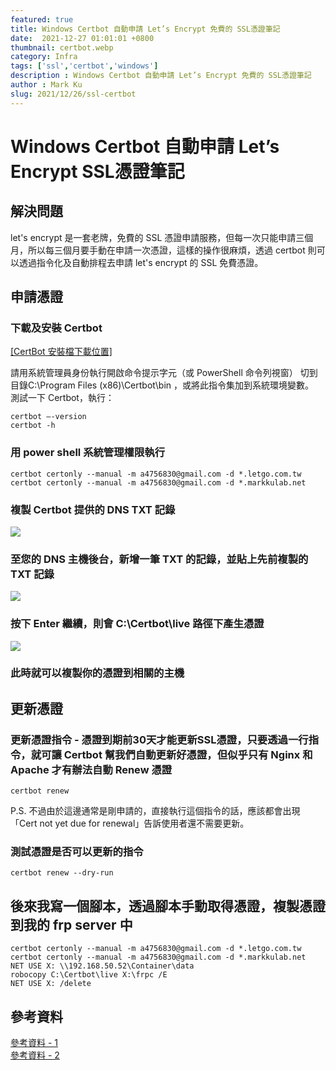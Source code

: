 ```yaml
---
featured: true
title: Windows Certbot 自動申請 Let’s Encrypt 免費的 SSL憑證筆記
date:  2021-12-27 01:01:01 +0800
thumbnail: certbot.webp
category: Infra
tags: ['ssl','certbot','windows']
description : Windows Certbot 自動申請 Let’s Encrypt 免費的 SSL憑證筆記
author : Mark Ku
slug: 2021/12/26/ssl-certbot
---
```

# Windows Certbot 自動申請 Let’s Encrypt SSL憑證筆記

## 解決問題
let's encrypt 是一套老牌，免費的 SSL 憑證申請服務，但每一次只能申請三個月，所以每三個月要手動在申請一次憑證，這樣的操作很麻煩，透過 certbot 則可以透過指令化及自動排程去申請 let's encrypt 的 SSL 免費憑證。

## 申請憑證
### 下載及安裝 Certbot
[[CertBot 安裝檔下載位置]](https://github.com/certbot/certbot/releases/download/v1.22.0/certbot-beta-installer-win32.exe)

請用系統管理員身份執行開啟命令提示字元（或 PowerShell 命令列視窗）
切到目錄C:\Program Files (x86)\Certbot\bin ，或將此指令集加到系統環境變數。  
測試一下 Certbot，執行：
```
certbot –-version
certbot -h
```
### 用 power shell 系統管理權限執行

```
certbot certonly --manual -m a4756830@gmail.com -d *.letgo.com.tw 
certbot certonly --manual -m a4756830@gmail.com -d *.markkulab.net
```

### 複製 Certbot 提供的 DNS TXT 記錄
![](https://i.imgur.com/OdtU1ue.png)

### 至您的 DNS 主機後台，新增一筆 TXT 的記錄，並貼上先前複製的 TXT 記錄
![](https://i.imgur.com/ImAn2fs.png)

### 按下 Enter 繼續，則會 C:\Certbot\live 路徑下產生憑證
![](https://i.imgur.com/0q7ll6A.png)

### 此時就可以複製你的憑證到相關的主機

## 更新憑證
### 更新憑證指令  - 憑證到期前30天才能更新SSL憑證，只要透過一行指令，就可讓 Certbot 幫我們自動更新好憑證，但似乎只有 Nginx 和 Apache 才有辦法自動 Renew 憑證

```
certbot renew
```

P.S. 不過由於這邊通常是剛申請的，直接執行這個指令的話，應該都會出現「Cert not yet due for renewal」告訴使用者還不需要更新。

### 測試憑證是否可以更新的指令
```
certbot renew --dry-run
```

## 後來我寫一個腳本，透過腳本手動取得憑證，複製憑證到我的 frp server 中
```
certbot certonly --manual -m a4756830@gmail.com -d *.letgo.com.tw 
certbot certonly --manual -m a4756830@gmail.com -d *.markkulab.net
NET USE X: \\192.168.50.52\Container\data
robocopy C:\Certbot\live X:\frpc /E
NET USE X: /delete
```


## 參考資料
[參考資料 - 1](http://tech.smallya.net/2021/11/28/certbot-lets-encrypt-ssl%E6%86%91%E8%AD%89-iis-%E5%A4%9A%E5%9F%9F%E5%90%8D/)  
[參考資料 - 2](https://blog.miniasp.com/post/2021/02/11/Create-SSL-TLS-certificates-from-LetsEncrypt-using-Certbot)